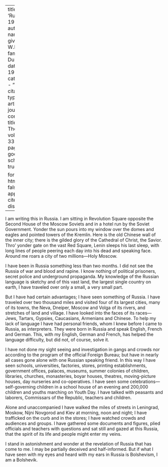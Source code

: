 
---
title: 'Russia, 1926'
author:
  - name:
      given: W.E.B.
      family: Du Bois
date: May 1926
categories: 
  - ""
citation: 
  type: article-journal
  container-title: The Crisis
  volume: 33
  issue: 1
  page: 8
google-scholar: true

format:
  html:
    toc: false
    appendix-cite-as: display
---


I am writing this in Russia. I am sitting in Revolution Square opposite the Second House of the Moscow Soviets and in a hotel run by the Soviet Government. Yonder the sun pours into my window over the domes and eagles and pointed towers of the Kremlin. Here is the old Chinese wall of the inner city; there is the gilded glory of the Cathedral of Christ, the Savior. Thro' yonder gate on the vast Red Square, Lenin sleeps his last sleep, with long lines of people peering each day into his dead and speaking face. Around me roars a city of two millions---Holy Moscow.

I have been in Russia something less than two months. I did not see the Russia of war and blood and rapine. I know nothing of political prisoners, secret police and underground propaganda. My knowledge of the Russian language is sketchy and of this vast land, the largest single country on earth, I have traveled over only a small, a very small part.

But I have had certain advantages; I have seen something of Russia. I have traveled over two thousand miles and visited four of its largest cities, many of its towns, the Neva, Dneiper, Moscow and Volga of its rivers, and stretches of land and village. I have looked into the faces of its races---Jews, Tartars, Gypsies, Caucasians, Armenians and Chinese. To help my lack of language I have had personal friends, whom I knew before I came to Russia, as interpreters. They were born in Russia and speak English, French and German. This, with my English, German and French, has helped the language difficulty, but did not, of course, solve it.

I have not done my sight seeing and investigation in gangs and crowds nor according to the program of the official Foreign Bureau; but have in nearly all cases gone alone with one Russian speaking friend. In this way I have seen schools, universities, factories, stores, printing establishments, government offices, palaces, museums, summer colonies of children, libraries, churches, monasteries, boyar houses, theatres, moving-picture houses, day nurseries and co-operatives. I have seen some celebrations---self-governing children in a school house of an evening and 200,000 children and youths marching on Youth Day. I have talked with peasants and laborers, Commissars of the Republic, teachers and children.

Alone and unaccompanied I have walked the miles of streets in Leningrad, Moskow, Nijni Novgorod and Kiev at morning, noon and night; I have trafficked on the curb and in the stores; I have watched crowds and audiences and groups. I have gathered some documents and figures, plied officials and teachers with questions and sat still and gazed at this Russia, that the spirit of its life and people might enter my veins.

I stand in astonishment and wonder at the revelation of Russia that has come to me. I may be partially deceived and half-informed. But if what I have seen with my eyes and heard with my ears in Russia is Bolshevism, I am a Bolshevik.

